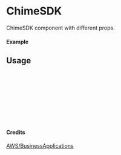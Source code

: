 
<Meta of={ChimeSDK} title="AWS/BusinessApplications/ChimeSDK" />

# ChimeSDK

ChimeSDK component with different props.

#### Example

<Canvas of={ChimeSDK.Primary} />

## Usage

```ts
import { ChimeSDK } from "yadl-ui";

const Example = () => {
  return (
      <ChimeSDK />
  );
};

export default Example;
```

#### Credits
[AWS/BusinessApplications](https://aws-icons.com/)
